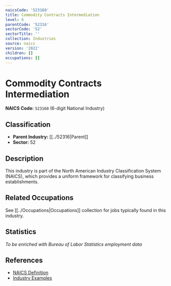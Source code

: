 ```yaml
---
naicsCode: '523160'
title: Commodity Contracts Intermediation
level: 6
parentCode: '52316'
sectorCode: '52'
sectorTitle: ''
collection: Industries
source: naics
version: '2022'
children: []
occupations: []
---
```

# Commodity Contracts Intermediation

**NAICS Code:** `523160` (6-digit National Industry)

## Classification

- **Parent Industry:** [[../52316|Parent]]
- **Sector:** 52

## Description

This industry is part of the North American Industry Classification System (NAICS), which provides a uniform framework for classifying business establishments.

## Related Occupations

See [[../Occupations|Occupations]] collection for jobs typically found in this industry.

## Statistics

*To be enriched with Bureau of Labor Statistics employment data*

## References

- [NAICS Definition](https://www.census.gov/naics/)
- [Industry Examples](https://www.census.gov/naics/2022NAICS/)
